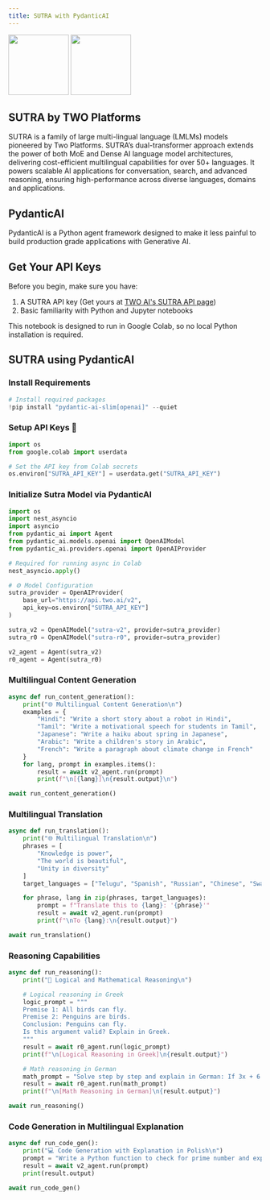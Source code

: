```yaml
---
title: SUTRA with PydanticAI
---
```


<div style={{ display: "flex", alignItems: "center", gap: "40px" }}>
  <img src="https://play-lh.googleusercontent.com/_O9p4Z4yucA2NLmZBu9mTJCuBwXeT9NcbtrDN6I8gKlkIPRySV0adOmbyipjSj9Gew" width="120" style={{borderRadius: '30px'}} className='my-0!' />
  <img
    src="https://images.lumacdn.com/cdn-cgi/image/format=auto,fit=cover,dpr=2,background=white,quality=75,width=400,height=400/event-covers/7b/af750bca-5957-41ca-9c6f-c47553f4ff2d.png"
    width="120"
    style={{borderRadius: '30px'}}
    className='my-0!'
  />
</div>

## SUTRA by TWO Platforms

SUTRA is a family of large multi-lingual language (LMLMs) models pioneered
by Two Platforms. SUTRA’s dual-transformer approach extends the power of
both MoE and Dense AI language model architectures, delivering
cost-efficient multilingual capabilities for over 50+ languages. It powers
scalable AI applications for conversation, search, and advanced reasoning,
ensuring high-performance across diverse languages, domains and
applications.

## PydanticAI

PydanticAI is a Python agent framework designed to make it less painful to
build production grade applications with Generative AI.

## Get Your API Keys

Before you begin, make sure you have:

1.  A SUTRA API key (Get yours at [TWO AI's SUTRA API
    page](https://www.two.ai/sutra/api))
2.  Basic familiarity with Python and Jupyter notebooks

This notebook is designed to run in Google Colab, so no local Python
installation is required.

## SUTRA using PydanticAI

### Install Requirements

```python
# Install required packages
!pip install "pydantic-ai-slim[openai]" --quiet
```

### Setup API Keys 🔑

```python
import os
from google.colab import userdata

# Set the API key from Colab secrets
os.environ["SUTRA_API_KEY"] = userdata.get("SUTRA_API_KEY")
```

### Initialize Sutra Model via **PydanticAI**

```python
import os
import nest_asyncio
import asyncio
from pydantic_ai import Agent
from pydantic_ai.models.openai import OpenAIModel
from pydantic_ai.providers.openai import OpenAIProvider

# Required for running async in Colab
nest_asyncio.apply()

# ⚙️ Model Configuration
sutra_provider = OpenAIProvider(
    base_url="https://api.two.ai/v2",
    api_key=os.environ["SUTRA_API_KEY"]
)

sutra_v2 = OpenAIModel("sutra-v2", provider=sutra_provider)
sutra_r0 = OpenAIModel("sutra-r0", provider=sutra_provider)

v2_agent = Agent(sutra_v2)
r0_agent = Agent(sutra_r0)
```

### Multilingual Content Generation

```python
async def run_content_generation():
    print("🌐 Multilingual Content Generation\n")
    examples = {
        "Hindi": "Write a short story about a robot in Hindi",
        "Tamil": "Write a motivational speech for students in Tamil",
        "Japanese": "Write a haiku about spring in Japanese",
        "Arabic": "Write a children's story in Arabic",
        "French": "Write a paragraph about climate change in French"
    }
    for lang, prompt in examples.items():
        result = await v2_agent.run(prompt)
        print(f"\n[{lang}]\n{result.output}\n")

await run_content_generation()
```

### Multilingual Translation

```python
async def run_translation():
    print("🌐 Multilingual Translation\n")
    phrases = [
        "Knowledge is power",
        "The world is beautiful",
        "Unity in diversity"
    ]
    target_languages = ["Telugu", "Spanish", "Russian", "Chinese", "Swahili"]

    for phrase, lang in zip(phrases, target_languages):
        prompt = f"Translate this to {lang}: '{phrase}'"
        result = await v2_agent.run(prompt)
        print(f"\nTo {lang}:\n{result.output}")

await run_translation()
```

### Reasoning Capabilities

```python
async def run_reasoning():
    print("🧠 Logical and Mathematical Reasoning\n")

    # Logical reasoning in Greek
    logic_prompt = """
    Premise 1: All birds can fly.
    Premise 2: Penguins are birds.
    Conclusion: Penguins can fly.
    Is this argument valid? Explain in Greek.
    """
    result = await r0_agent.run(logic_prompt)
    print(f"\n[Logical Reasoning in Greek]\n{result.output}")

    # Math reasoning in German
    math_prompt = "Solve step by step and explain in German: If 3x + 6 = 21, what is x?"
    result = await r0_agent.run(math_prompt)
    print(f"\n[Math Reasoning in German]\n{result.output}")

await run_reasoning()
```

### Code Generation in Multilingual Explanation

```python
async def run_code_gen():
    print("💻 Code Generation with Explanation in Polish\n")
    prompt = "Write a Python function to check for prime number and explain in Polish"
    result = await v2_agent.run(prompt)
    print(result.output)

await run_code_gen()
```
